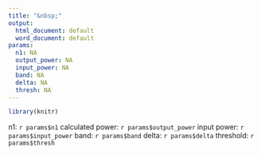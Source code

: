 ```yaml
---
title: "&nbsp;"
output:
  html_document: default
  word_document: default
params:
  n1: NA
  output_power: NA
  input_power: NA
  band: NA
  delta: NA
  thresh: NA
---
```


```r
library(knitr)
```

n1: `r params$n1`
calculated power: `r params$output_power`
input power: `r params$input_power`
band: `r params$band`
delta: `r params$delta`
threshold: `r params$thresh`